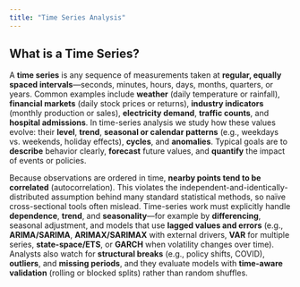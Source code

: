 ```yaml
---
title: "Time Series Analysis"
---
```


## What is a Time Series?

A **time series** is any sequence of measurements taken at **regular, equally spaced intervals**—seconds, minutes, hours, days, months, quarters, or years. Common examples include **weather** (daily temperature or rainfall), **financial markets** (daily stock prices or returns), **industry indicators** (monthly production or sales), **electricity demand**, **traffic counts**, and **hospital admissions**. In time-series analysis we study how these values evolve: their **level**, **trend**, **seasonal or calendar patterns** (e.g., weekdays vs. weekends, holiday effects), **cycles**, and **anomalies**. Typical goals are to **describe** behavior clearly, **forecast** future values, and **quantify** the impact of events or policies.

Because observations are ordered in time, **nearby points tend to be correlated** (autocorrelation). This violates the independent-and-identically-distributed assumption behind many standard statistical methods, so naïve cross-sectional tools often mislead. Time-series work must explicitly handle **dependence**, **trend**, and **seasonality**—for example by **differencing**, seasonal adjustment, and models that use **lagged values and errors** (e.g., **ARIMA/SARIMA**, **ARIMAX/SARIMAX** with external drivers, **VAR** for multiple series, **state-space/ETS**, or **GARCH** when volatility changes over time). Analysts also watch for **structural breaks** (e.g., policy shifts, COVID), **outliers**, and **missing periods**, and they evaluate models with **time-aware validation** (rolling or blocked splits) rather than random shuffles.




